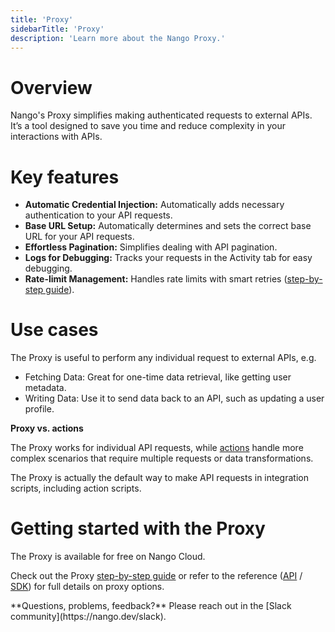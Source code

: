 ```yaml
---
title: 'Proxy'
sidebarTitle: 'Proxy'
description: 'Learn more about the Nango Proxy.'
---
```


# Overview

Nango's Proxy simplifies making authenticated requests to external APIs. It’s a tool designed to save you time and reduce complexity in your interactions with APIs.

# Key features

- **Automatic Credential Injection:** Automatically adds necessary authentication to your API requests.
- **Base URL Setup:** Automatically determines and sets the correct base URL for your API requests.
- **Effortless Pagination:** Simplifies dealing with API pagination.
- **Logs for Debugging:** Tracks your requests in the Activity tab for easy debugging.
- **Rate-limit Management:** Handles rate limits with smart retries ([step-by-step guide](/customize/guides/advanced/handle-rate-limits)).

# Use cases

The Proxy is useful to perform any individual request to external APIs, e.g.

- Fetching Data: Great for one-time data retrieval, like getting user metadata.
- Writing Data: Use it to send data back to an API, such as updating a user profile.

**Proxy vs. actions**

The Proxy works for individual API requests, while [actions](/understand/concepts/actions) handle more complex scenarios that require multiple requests or data transformations.

<Tip>
The Proxy is actually the default way to make API requests in integration scripts, including action scripts.
</Tip>

# Getting started with the Proxy

<Tip>
The Proxy is available for free on Nango Cloud.
</Tip>

Check out the Proxy [step-by-step guide](/integrate/guides/proxy-requests-to-an-api) or refer to the reference ([API](/reference/api/proxy/get) / [SDK](/reference/sdks/node#proxy)) for full details on proxy options.

<Tip>
**Questions, problems, feedback?** Please reach out in the [Slack community](https://nango.dev/slack).
</Tip>